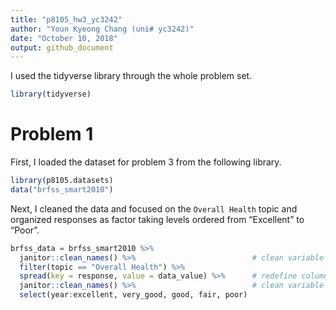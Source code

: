 ```yaml
---
title: "p8105_hw3_yc3242"
author: "Youn Kyeong Chang (uni# yc3242)"
date: "October 10, 2018"
output: github_document
---
```


I used the tidyverse library through the whole problem set.

```r
library(tidyverse)
```


# Problem 1

First, I loaded the dataset for problem 3 from the following library.

```r
library(p8105.datasets)
data("brfss_smart2010")
```

Next, I cleaned the data and focused on the `Overall Health` topic and organized responses as factor taking levels ordered from "Excellent" to "Poor".

```r
brfss_data = brfss_smart2010 %>% 
  janitor::clean_names() %>%                          # clean variable names
  filter(topic == "Overall Health") %>%
  spread(key = response, value = data_value) %>%      # redefine columns
  janitor::clean_names() %>%                          # clean variable names for new columns
  select(year:excellent, very_good, good, fair, poor)
```

